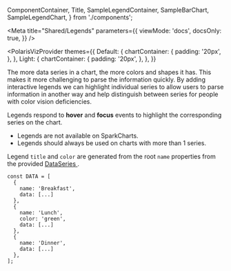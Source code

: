   ComponentContainer,
  Title,
  SampleLegendContainer,
  SampleBarChart,
  SampleLegendChart,
} from './components';

<Meta
  title="Shared/Legends"
  parameters={{
    viewMode: 'docs',
    docsOnly: true,
  }}
/>

<div style={{ margin: '0 auto', maxWidth: '800px', color: 'white'}}>

<PolarisVizProvider
  themes={{
    Default: {
      chartContainer: {
        padding: '20px',
      },
    },
    Light: {
      chartContainer: {
        padding: '20px',
      },
    },
  }}
>

<Title>📓 Legends</Title>

<p>
  The more data series in a chart, the more colors and shapes it has. This makes
  it more challenging to parse the information quickly. By adding interactive
  legends we can highlight individual series to allow users to parse information
  in another way and help distinguish between series for people with color
  vision deficiencies.
</p>

<SampleLegendChart />

<p>
  Legends respond to <strong>hover</strong> and <strong>focus</strong> events to
  highlight the corresponding series on the chart.
</p>

<Title type="h2">Guidelines</Title>

<ul>
  <li>Legends are not available on SparkCharts.</li>
  <li>Legends should always be used on charts with more than 1 series.</li>
</ul>

<Title type="h3">How are Legends Generated?</Title>

<p>
  Legend <code>title</code> and <code>color</code> are generated from the root
  <code>name</code> properties from the provided <a href="/docs/docs-data-structure--page">
    DataSeries
  </a>.
</p>

<SampleLegendContainer />

```tsx
const DATA = [
  {
    name: 'Breakfast',
    data: [...]
  },
  {
    name: 'Lunch',
    color: 'green',
    data: [...]
  },
  {
    name: 'Dinner',
    data: [...]
  },
];
```

</PolarisVizProvider>

</div>
